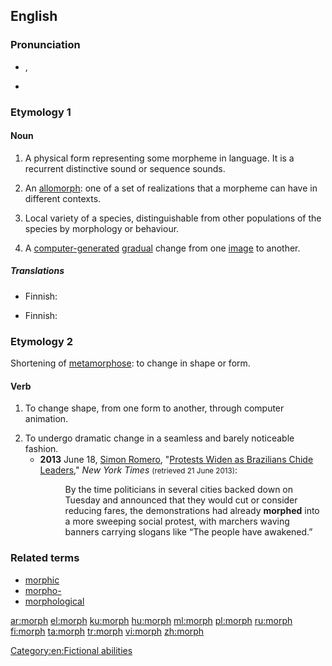{{wikipedia}}
{{also|morph-|-morph}}
==English==

===Pronunciation===
* {{enPR|mô(r)f}}, {{IPA|/mɔː(r)f/|lang=en}}
* {{rhymes|ɔː(r)f|lang=en}}

===Etymology 1===
{{back-form|morpheme|lang=en}}

====Noun====
{{en-noun}}

# {{label|en|linguistics}} A physical form representing some morpheme in language. It is a recurrent distinctive sound or sequence sounds.
# {{label|en|linguistics}} An [[allomorph]]: one of a set of realizations that a morpheme can have in different contexts.
# {{label|en|biology}} Local variety of a species, distinguishable from other populations of the species by morphology or behaviour.
# A [[computer-generated]] [[gradual]] change from one [[image]] to another.

=====Translations=====
{{trans-top|physical form representing morpheme}}
* Finnish: {{t|fi|morfi}}
{{trans-mid}}
{{trans-bottom}}

{{trans-see|allomorph}}

{{trans-top|biology: local variety}}
* Finnish: {{t|fi|morfi}}
{{trans-mid}}
{{trans-bottom}}

===Etymology 2===
Shortening of [[metamorphose]]: to change in shape or form.

====Verb====
{{en-verb}}

# {{label|en|colloquial|ambitransitive}} To change shape, from one form to another, through computer animation.
# To undergo dramatic change in a seamless and barely noticeable fashion.
#* '''2013''' June 18, [[w:Simon Romero|Simon Romero]], "[http://www.nytimes.com/2013/06/19/world/americas/brazilian-leaders-brace-for-more-protests.html Protests Widen as Brazilians Chide Leaders]," ''New York Times'' <small>(retrieved 21 June 2013)</small>:
#*: By the time politicians in several cities backed down on Tuesday and announced that they would cut or consider reducing fares, the demonstrations had already '''morphed''' into a more sweeping social protest, with marchers waving banners carrying slogans like “The people have awakened.”

===Related terms===
* [[morphic]]
* [[morpho-]]
* [[morphological]]

[[Category:en:Fictional abilities]]

[[ar:morph]]
[[el:morph]]
[[ku:morph]]
[[hu:morph]]
[[ml:morph]]
[[pl:morph]]
[[ru:morph]]
[[fi:morph]]
[[ta:morph]]
[[tr:morph]]
[[vi:morph]]
[[zh:morph]]